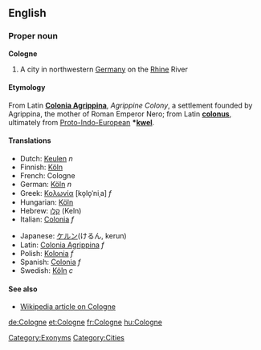 ==English==
===Proper noun===
'''Cologne'''

#A city in northwestern [[Germany]] on the [[Rhine]] River

====Etymology====
From Latin '''[[Colonia Agrippina]]''', ''Agrippine Colony'', a settlement founded by Agrippina, the mother of Roman Emperor Nero; from Latin '''[[colonus]]''', ultimately from [[Proto-Indo-European]] '''*[[kwel]]'''.

====Translations====
{{top}}
*Dutch: [[Keulen]] ''n''
*Finnish: [[Köln]]
*French: Cologne
*German: [[Köln]] ''n''
*Greek: [[Κολωνία]] [ko̞lo̞ˈniˌa] ''f''
*Hungarian: [[Köln]]
*Hebrew: [[קלן]] (Keln)
*Italian: [[Colonia]] ''f''
{{mid}}
*Japanese: [[ケルン]](けるん, kerun)
*Latin: [[Colonia Agrippina]] ''f''
*Polish: [[Kolonia]] ''f''
*Spanish: [[Colonia]] ''f''
*Swedish: [[Köln]] ''c''
{{bottom}}

====See also====
*[[w:Cologne|Wikipedia article on Cologne]]


[[Category:Exonyms]]
[[Category:Cities]]

[[de:Cologne]]
[[et:Cologne]]
[[fr:Cologne]]
[[hu:Cologne]]